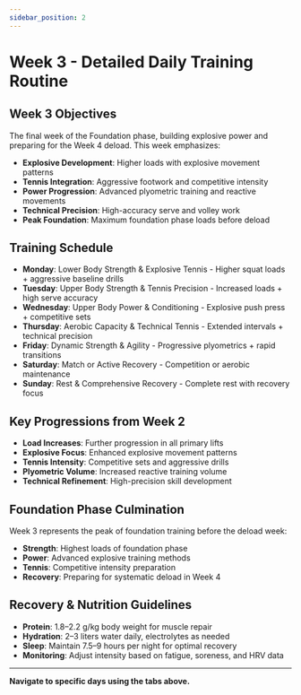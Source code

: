 ```yaml
---
sidebar_position: 2
---
```



<WorkoutNav weekNumber={3} />

# Week 3 - Detailed Daily Training Routine

## Week 3 Objectives

The final week of the Foundation phase, building explosive power and preparing for the Week 4 deload. This week emphasizes:

- **Explosive Development**: Higher loads with explosive movement patterns
- **Tennis Integration**: Aggressive footwork and competitive intensity
- **Power Progression**: Advanced plyometric training and reactive movements
- **Technical Precision**: High-accuracy serve and volley work
- **Peak Foundation**: Maximum foundation phase loads before deload

## Training Schedule

- **Monday**: Lower Body Strength & Explosive Tennis - Higher squat loads + aggressive baseline drills
- **Tuesday**: Upper Body Strength & Tennis Precision - Increased loads + high serve accuracy
- **Wednesday**: Upper Body Power & Conditioning - Explosive push press + competitive sets
- **Thursday**: Aerobic Capacity & Technical Tennis - Extended intervals + technical precision
- **Friday**: Dynamic Strength & Agility - Progressive plyometrics + rapid transitions
- **Saturday**: Match or Active Recovery - Competition or aerobic maintenance
- **Sunday**: Rest & Comprehensive Recovery - Complete rest with recovery focus

## Key Progressions from Week 2

- **Load Increases**: Further progression in all primary lifts
- **Explosive Focus**: Enhanced explosive movement patterns
- **Tennis Intensity**: Competitive sets and aggressive drills
- **Plyometric Volume**: Increased reactive training volume
- **Technical Refinement**: High-precision skill development

## Foundation Phase Culmination

Week 3 represents the peak of foundation training before the deload week:
- **Strength**: Highest loads of foundation phase
- **Power**: Advanced explosive training methods
- **Tennis**: Competitive intensity preparation
- **Recovery**: Preparing for systematic deload in Week 4

## Recovery & Nutrition Guidelines

- **Protein**: 1.8–2.2 g/kg body weight for muscle repair
- **Hydration**: 2–3 liters water daily, electrolytes as needed  
- **Sleep**: Maintain 7.5–9 hours per night for optimal recovery
- **Monitoring**: Adjust intensity based on fatigue, soreness, and HRV data

---

**Navigate to specific days using the tabs above.**
